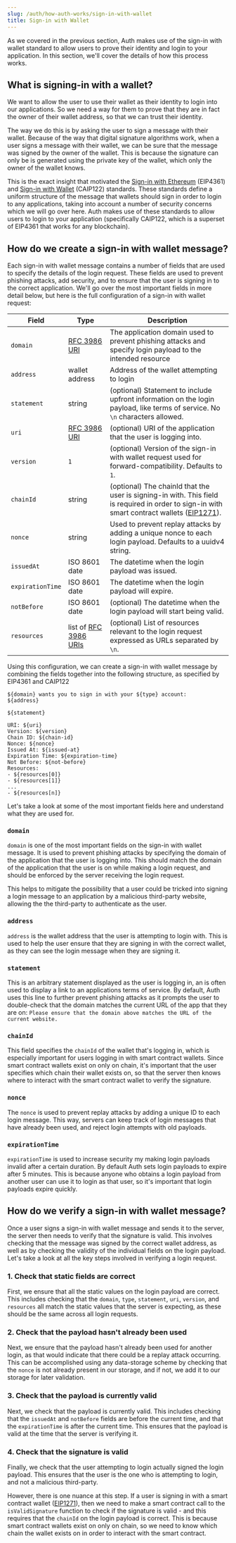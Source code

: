 ```yaml
---
slug: /auth/how-auth-works/sign-in-with-wallet
title: Sign-in with Wallet
---
```


As we covered in the previous section, Auth makes use of the sign-in with wallet standard to allow users to prove their identity and login to your application. In this section, we'll cover the details of how this process works.

## What is signing-in with a wallet?

We want to allow the user to use their wallet as their identity to login into our applications. So we need a way for them to prove that they are in fact the owner of their wallet address, so that we can trust their identity.

The way we do this is by asking the user to sign a message with their wallet. Because of the way that digital signature algorithms work, when a user signs a message with their wallet, we can be sure that the message was signed by the owner of the wallet. This is because the signature can only be is generated using the private key of the wallet, which only the owner of the wallet knows.

This is the exact insight that motivated the [Sign-in with Ethereum](https://eips.ethereum.org/EIPS/eip-4361) (EIP4361) and [Sign-in with Wallet](https://github.com/ChainAgnostic/CAIPs/blob/master/CAIPs/caip-122.md) (CAIP122) standards. These standards define a uniform structure of the message that wallets should sign in order to login to any applications, taking into account a number of security concerns which we will go over here. Auth makes use of these standards to allow users to login to your application (specifically CAIP122, which is a superset of EIP4361 that works for any blockchain).

## How do we create a sign-in with wallet message?

Each sign-in with wallet message contains a number of fields that are used to specify the details of the login request. These fields are used to prevent phishing attacks, add security, and to ensure that the user is signing in to the correct application. We'll go over the most important fields in more detail below, but here is the full configuration of a sign-in with wallet request:

| Field            | Type                                                            | Description                                                                                                                                                                          |
| ---------------- | --------------------------------------------------------------- | ------------------------------------------------------------------------------------------------------------------------------------------------------------------------------------ |
| `domain`         | [RFC 3986 URI](https://www.rfc-editor.org/rfc/rfc3986)          | The application domain used to prevent phishing attacks and specify login payload to the intended resource                                                                           |
| `address`        | wallet address                                                  | Address of the wallet attempting to login                                                                                                                                            |
| `statement`      | string                                                          | (optional) Statement to include upfront information on the login payload, like terms of service. No `\n` characters allowed.                                                         |
| `uri`            | [RFC 3986 URI](https://www.rfc-editor.org/rfc/rfc3986)          | (optional) URI of the application that the user is logging into.                                                                                                                     |
| `version`        | `1`                                                             | (optional) Version of the sign-in with wallet request used for forward-compatibility. Defaults to `1`.                                                                               |
| `chainId`        | string                                                          | (optional) The chainId that the user is signing-in with. This field is required in order to sign-in with smart contract wallets ([EIP1271](https://eips.ethereum.org/EIPS/eip-122)). |
| `nonce`          | string                                                          | Used to prevent replay attacks by adding a unique nonce to each login payload. Defaults to a uuidv4 string.                                                                          |
| `issuedAt`       | ISO 8601 date                                                   | The datetime when the login payload was issued.                                                                                                                                      |
| `expirationTime` | ISO 8601 date                                                   | The datetime when the login payload will expire.                                                                                                                                     |
| `notBefore`      | ISO 8601 date                                                   | (optional) The datetime when the login payload will start being valid.                                                                                                               |
| `resources`      | list of [RFC 3986 URIs](https://www.rfc-editor.org/rfc/rfc3986) | (optional) List of resources relevant to the login request expressed as URLs separated by `\n`.                                                                                      |

Using this configuration, we can create a sign-in with wallet message by combining the fields together into the following structure, as specified by EIP4361 and CAIP122

```
${domain} wants you to sign in with your ${type} account:
${address}

${statement}

URI: ${uri}
Version: ${version}
Chain ID: ${chain-id}
Nonce: ${nonce}
Issued At: ${issued-at}
Expiration Time: ${expiration-time}
Not Before: ${not-before}
Resources:
- ${resources[0]}
- ${resources[1]}
...
- ${resources[n]}
```

Let's take a look at some of the most important fields here and understand what they are used for.

### `domain`

`domain` is one of the most important fields on the sign-in with wallet message. It is used to prevent phishing attacks by specifying the domain of the application that the user is logging into. This should match the domain of the application that the user is on while making a login request, and should be enforced by the server receiving the login request.

This helps to mitigate the possibility that a user could be tricked into signing a login message to an application by a malicious third-party website, allowing the the third-party to authenticate as the user.

### `address`

`address` is the wallet address that the user is attempting to login with. This is used to help the user ensure that they are signing in with the correct wallet, as they can see the login message when they are signing it.

### `statement`

This is an arbitrary statement displayed as the user is logging in, an is often used to display a link to an applications terms of service. By default, Auth uses this line to further prevent phishing attacks as it prompts the user to double-check that the domain matches the current URL of the app that they are on: `Please ensure that the domain above matches the URL of the current website.`

### `chainId`

This field specifies the `chainId` of the wallet that's logging in, which is especially important for users logging in with smart contract wallets. Since smart contract wallets exist on only on chain, it's important that the user specifies which chain their wallet exists on, so that the server then knows where to interact with the smart contract wallet to verify the signature.

### `nonce`

The `nonce` is used to prevent replay attacks by adding a unique ID to each login message. This way, servers can keep track of login messages that have already been used, and reject login attempts with old payloads.

### `expirationTime`

`expirationTime` is used to increase security my making login payloads invalid after a certain duration. By default Auth sets login payloads to expire after 5 minutes. This is because anyone who obtains a login payload from another user can use it to login as that user, so it's important that login payloads expire quickly.

## How do we verify a sign-in with wallet message?

Once a user signs a sign-in with wallet message and sends it to the server, the server then needs to verify that the signature is valid. This involves checking that the message was signed by the correct wallet address, as well as by checking the validity of the individual fields on the login payload. Let's take a look at all the key steps involved in verifying a login request.

### 1. Check that static fields are correct

First, we ensure that all the static values on the login payload are correct. This includes checking that the `domain`, `type`, `statement`, `uri`, `version`, and `resources` all match the static values that the server is expecting, as these should be the same across all login requests.

### 2. Check that the payload hasn't already been used

Next, we ensure that the payload hasn't already been used for another login, as that would indicate that there could be a replay attack occurring. This can be accomplished using any data-storage scheme by checking that the `nonce` is not already present in our storage, and if not, we add it to our storage for later validation.

### 3. Check that the payload is currently valid

Next, we check that the payload is currently valid. This includes checking that the `issuedAt` and `notBefore` fields are before the current time, and that the `expirationTime` is after the current time. This ensures that the payload is valid at the time that the server is verifying it.

### 4. Check that the signature is valid

Finally, we check that the user attempting to login actually signed the login payload. This ensures that the user is the one who is attempting to login, and not a malicious third-party.

However, there is one nuance at this step. If a user is signing in with a smart contract wallet ([EIP1271](https://eips.ethereum.org/EIPS/eip-122)), then we need to make a smart contract call to the `isValidSignature` function to check if the signature is valid - and this requires that the `chainId` on the login payload is correct. This is because smart contract wallets exist on only on chain, so we need to know which chain the wallet exists on in order to interact with the smart contract.
